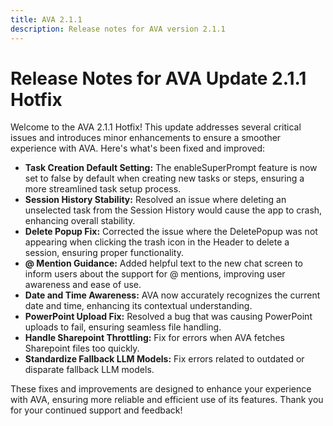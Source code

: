 ```yaml
---
title: AVA 2.1.1
description: Release notes for AVA version 2.1.1
---
```


# Release Notes for AVA Update 2.1.1 Hotfix

Welcome to the AVA 2.1.1 Hotfix! This update addresses several critical issues and introduces minor enhancements to ensure a smoother experience with AVA. Here's what's been fixed and improved:

- **Task Creation Default Setting:** The enableSuperPrompt feature is now set to false by default when creating new tasks or steps, ensuring a more streamlined task setup process.
- **Session History Stability:** Resolved an issue where deleting an unselected task from the Session History would cause the app to crash, enhancing overall stability.
- **Delete Popup Fix:** Corrected the issue where the DeletePopup was not appearing when clicking the trash icon in the Header to delete a session, ensuring proper functionality.
- **@ Mention Guidance:** Added helpful text to the new chat screen to inform users about the support for @ mentions, improving user awareness and ease of use.
- **Date and Time Awareness:** AVA now accurately recognizes the current date and time, enhancing its contextual understanding.
- **PowerPoint Upload Fix:** Resolved a bug that was causing PowerPoint uploads to fail, ensuring seamless file handling.
- **Handle Sharepoint Throttling:** Fix for errors when AVA fetches Sharepoint files too quickly.
- **Standardize Fallback LLM Models:** Fix errors related to outdated or disparate fallback LLM models.

These fixes and improvements are designed to enhance your experience with AVA, ensuring more reliable and efficient use of its features. Thank you for your continued support and feedback!
